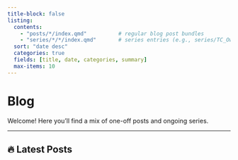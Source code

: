 ```yaml
---
title-block: false
listing:
  contents:
    - "posts/*/index.qmd"          # regular blog post bundles
    - "series/*/*/index.qmd"       # series entries (e.g., series/TC_Ownership/post1/index.qmd)
  sort: "date desc"
  categories: true
  fields: [title, date, categories, summary]
  max-items: 10
---
```


# Blog

Welcome! Here you’ll find a mix of one-off posts and ongoing series.

------------------------------------------------------------------------

## 🔥 Latest Posts
